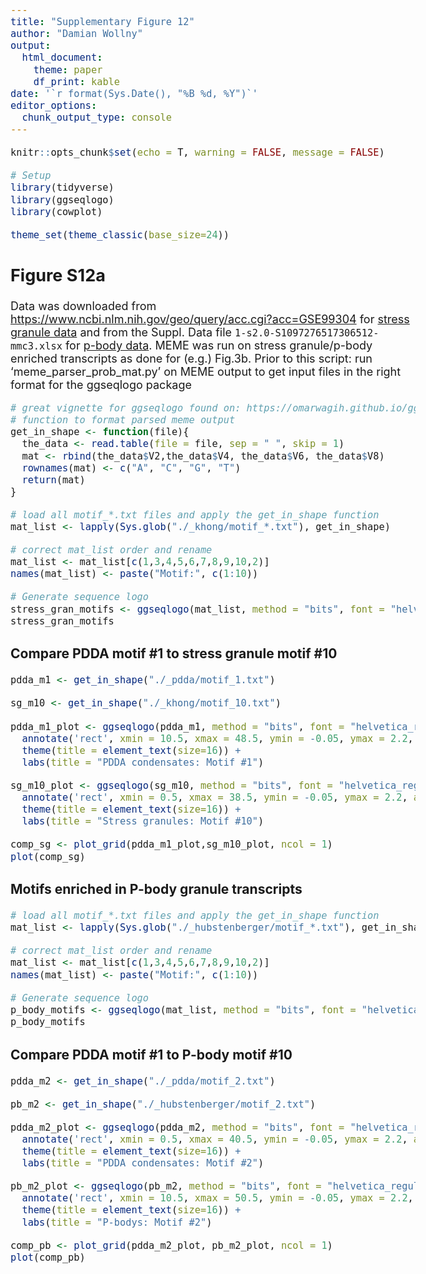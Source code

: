 ```yaml
---
title: "Supplementary Figure 12"
author: "Damian Wollny"
output:
  html_document:
    theme: paper
    df_print: kable
date: '`r format(Sys.Date(), "%B %d, %Y")`'
editor_options: 
  chunk_output_type: console
---
```


```r
knitr::opts_chunk$set(echo = T, warning = FALSE, message = FALSE)
```

```r
# Setup
library(tidyverse)
library(ggseqlogo)
library(cowplot)

theme_set(theme_classic(base_size=24))
```

<style type="text/css">

body, td {
   font-size: 18px;
}
</style>

## Figure S12a

Data was downloaded from <https://www.ncbi.nlm.nih.gov/geo/query/acc.cgi?acc=GSE99304> for <u>stress granule data</u> and from the Suppl. Data file `1-s2.0-S1097276517306512-mmc3.xlsx` for <u>p-body data</u>.
MEME was run on stress granule/p-body enriched transcripts as done for (e.g.) Fig.3b.
Prior to this script: run 'meme_parser_prob_mat.py' on MEME output to get input files in the right format for the ggseqlogo package

```r
# great vignette for ggseqlogo found on: https://omarwagih.github.io/ggseqlogo/
# function to format parsed meme output
get_in_shape <- function(file){
  the_data <- read.table(file = file, sep = " ", skip = 1)
  mat <- rbind(the_data$V2,the_data$V4, the_data$V6, the_data$V8)
  rownames(mat) <- c("A", "C", "G", "T")
  return(mat)
}

# load all motif_*.txt files and apply the get_in_shape function
mat_list <- lapply(Sys.glob("./_khong/motif_*.txt"), get_in_shape)

# correct mat_list order and rename
mat_list <- mat_list[c(1,3,4,5,6,7,8,9,10,2)]
names(mat_list) <- paste("Motif:", c(1:10))

# Generate sequence logo
stress_gran_motifs <- ggseqlogo(mat_list, method = "bits", font = "helvetica_regular", ncol = 1) + theme(strip.text.x = element_text(size=22)) 
stress_gran_motifs
```

### Compare PDDA motif #1 to stress granule motif #10

```r

pdda_m1 <- get_in_shape("./_pdda/motif_1.txt")

sg_m10 <- get_in_shape("./_khong/motif_10.txt")

pdda_m1_plot <- ggseqlogo(pdda_m1, method = "bits", font = "helvetica_regular", ncol = 1) +
  annotate('rect', xmin = 10.5, xmax = 48.5, ymin = -0.05, ymax = 2.2, alpha = .1, col='black', fill='yellow') +
  theme(title = element_text(size=16)) +
  labs(title = "PDDA condensates: Motif #1")

sg_m10_plot <- ggseqlogo(sg_m10, method = "bits", font = "helvetica_regular", ncol = 1) +
  annotate('rect', xmin = 0.5, xmax = 38.5, ymin = -0.05, ymax = 2.2, alpha = .1, col='black', fill='yellow') +
  theme(title = element_text(size=16)) +
  labs(title = "Stress granules: Motif #10")

comp_sg <- plot_grid(pdda_m1_plot,sg_m10_plot, ncol = 1)
plot(comp_sg)
```

### Motifs enriched in P-body granule transcripts

```r
# load all motif_*.txt files and apply the get_in_shape function
mat_list <- lapply(Sys.glob("./_hubstenberger/motif_*.txt"), get_in_shape)

# correct mat_list order and rename
mat_list <- mat_list[c(1,3,4,5,6,7,8,9,10,2)]
names(mat_list) <- paste("Motif:", c(1:10))

# Generate sequence logo
p_body_motifs <- ggseqlogo(mat_list, method = "bits", font = "helvetica_regular", ncol = 1) + theme(strip.text.x = element_text(size=22))
p_body_motifs
```

### Compare PDDA motif #1 to P-body motif #10

```r
pdda_m2 <- get_in_shape("./_pdda/motif_2.txt")

pb_m2 <- get_in_shape("./_hubstenberger/motif_2.txt")

pdda_m2_plot <- ggseqlogo(pdda_m2, method = "bits", font = "helvetica_regular", ncol = 1) +
  annotate('rect', xmin = 0.5, xmax = 40.5, ymin = -0.05, ymax = 2.2, alpha = .1, col='black', fill='yellow') +
  theme(title = element_text(size=16)) +
  labs(title = "PDDA condensates: Motif #2")

pb_m2_plot <- ggseqlogo(pb_m2, method = "bits", font = "helvetica_regular", ncol = 1) +
  annotate('rect', xmin = 10.5, xmax = 50.5, ymin = -0.05, ymax = 2.2, alpha = .1, col='black', fill='yellow') +
  theme(title = element_text(size=16)) +
  labs(title = "P-bodys: Motif #2")

comp_pb <- plot_grid(pdda_m2_plot, pb_m2_plot, ncol = 1)
plot(comp_pb)
```


